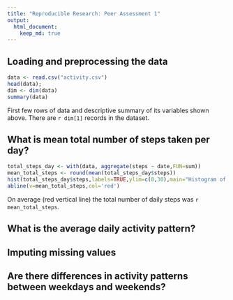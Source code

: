 ```yaml
---
title: "Reproducible Research: Peer Assessment 1"
output: 
  html_document:
    keep_md: true
---
```



## Loading and preprocessing the data
```r
data <- read.csv("activity.csv")
head(data);
dim <- dim(data)
summary(data)
```
First few rows of data and descriptive summary of its variables shown above. There are `r dim[1]` records in the dataset.

## What is mean total number of steps taken per day?
```r
total_steps_day <- with(data, aggregate(steps ~ date,FUN=sum))
mean_total_steps <- round(mean(total_steps_day$steps))
hist(total_steps_day$steps,labels=TRUE,ylim=c(0,30),main="Histogram of total number of daily steps",xlab="Number of steps per day")
abline(v=mean_total_steps,col='red')
```
On average (red vertical line) the total number of daily steps was `r mean_total_steps`.

## What is the average daily activity pattern?



## Imputing missing values



## Are there differences in activity patterns between weekdays and weekends?
